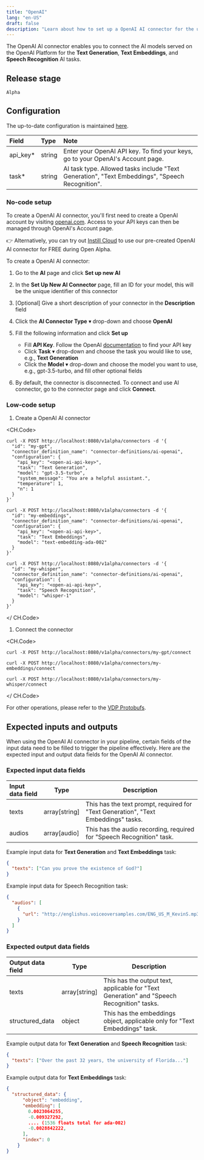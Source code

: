 ```yaml
---
title: "OpenAI"
lang: "en-US"
draft: false
description: "Learn about how to set up a OpenAI AI connector for the unstructured data pipeline tool VDP https://github.com/instill-ai/vdp"
---
```


The OpenAI AI connector enables you to connect the AI models served on the OpenAI Platform for the **Text Generation**, **Text Embeddings**, and **Speech Recognition** AI tasks.

## Release stage

`Alpha`

## Configuration

The up-to-date configuration is maintained [here](https://github.com/instill-ai/connector-ai/blob/main/pkg/openai/config/seed/definitions.json).

| Field     | Type   | Note                                                                                            |
| :-------- | :----- | :---------------------------------------------------------------------------------------------- |
| api_key\* | string | Enter your OpenAI API key. To find your keys, go to your OpenAI's Account page.                 |
| task\*    | string | AI task type. Allowed tasks include "Text Generation", "Text Embeddings", "Speech Recognition". |

### No-code setup

<InfoBlock type="info" title="Prerequisites">

To create a OpenAI AI connector, you'll first need to create a
OpenAI account by visiting [openai.com](https://openai.com).
Access to your API keys can then be managed through OpenAI's Account
page.

👉 Alternatively, you can try out [Instill Cloud](https://console.instill.tech)
to use our pre-created OpenAI AI connector for FREE during Open Alpha.

</InfoBlock>

To create a OpenAI AI connector:

1. Go to the **AI** page and click **Set up new AI**
2. In the **Set Up New AI Connector** page, fill an ID for your model, this will be the unique identifier of this connector
3. [Optional] Give a short description of your connector in the **Description** field
4. Click the **AI Connector Type** ▾ drop-down and choose **OpenAI**
5. Fill the following information and click **Set up**

   - Fill **API Key**. Follow the OpenAI [documentation](https://platform.openai.com/docs/api-reference/authentication) to find your API key
   - Click **Task** ▾ drop-down and choose the task you would like to use, e.g., **Text Generation**
   - Click the **Model** ▾ drop-down and choose the model you want to use, e.g., gpt-3.5-turbo, and fill other optional fields

6. By default, the connector is disconnected. To connect and use AI connector, go to the connector page and click **Connect**.

### Low-code setup

1. Create a OpenAI AI connector

<CH.Code>
```shellscript cURL(text-generation)
curl -X POST http://localhost:8080/v1alpha/connectors -d '{
  "id": "my-gpt",
  "connector_definition_name": "connector-definitions/ai-openai",
  "configuration": {
    "api_key": "<open-ai-api-key>",
    "task": "Text Generation",
    "model": "gpt-3.5-turbo",
    "system_message": "You are a helpful assistant.",
    "temperature": 1,
    "n": 1
  }
}'
```
```shellscript cURL(text-embeddings)
curl -X POST http://localhost:8080/v1alpha/connectors -d '{
  "id": "my-embeddings",
  "connector_definition_name": "connector-definitions/ai-openai",
  "configuration": {
    "api_key": "<open-ai-api-key>",
    "task": "Text Embeddings",
    "model": "text-embedding-ada-002"
  }
}'
```
```shellscript cURL(speech-recognition)
curl -X POST http://localhost:8080/v1alpha/connectors -d '{
  "id": "my-whisper",
  "connector_definition_name": "connector-definitions/ai-openai",
  "configuration": {
    "api_key": "<open-ai-api-key>",
    "task": "Speech Recognition",
    "model": "whisper-1"
  }
}'
```
</ CH.Code>

1. Connect the connector

<CH.Code>

```shellscript cURL(text-generation)
curl -X POST http://localhost:8080/v1alpha/connectors/my-gpt/connect
```

```shellscript cURL(text-embeddings)
curl -X POST http://localhost:8080/v1alpha/connectors/my-embeddings/connect
```

```shellscript cURL(speech-recognition)
curl -X POST http://localhost:8080/v1alpha/connectors/my-whisper/connect
```

</ CH.Code>

For other operations, please refer to the [VDP Protobufs](https://buf.build/instill-ai/protobufs).

## Expected inputs and outputs

When using the OpenAI AI connector in your pipeline, certain fields of the input data need to be filled to trigger the pipeline effectively.
Here are the expected input and output data fields for the OpenAI AI connector.

### Expected input data fields

| Input data field | Type          | Description                                                                        |
| :--------------- | ------------- | ---------------------------------------------------------------------------------- |
| texts            | array[string] | This has the text prompt, required for "Text Generation", "Text Embeddings" tasks. |
| audios           | array[audio]  | This has the audio recording, required for "Speech Recognition" task.              |

Example input data for **Text Generation** and **Text Embeddings** task:

```json
{
  "texts": ["Can you prove the existence of God?"]
}
```

Example input data for Speech Recognition task:

```json
{
  "audios": [
    {
      "url": "http://englishus.voiceoversamples.com/ENG_US_M_KevinS.mp3"
    }
  ]
}
```

### Expected output data fields

| Output data field | Type          | Description                                                                                |
| :---------------- | ------------- | ------------------------------------------------------------------------------------------ |
| texts             | array[string] | This has the output text, applicable for "Text Generation" and "Speech Recognition" tasks. |
| structured_data   | object        | This has the embeddings object, applicable only for "Text Embeddings" task.                |

Example output data for **Text Generation** and **Speech Recognition** task:

```json
{
  "texts": ["Over the past 32 years, the university of Florida..."]
}
```

Example output data for **Text Embeddings** task:

```json
{
  "structured_data": {
      "object": "embedding",
      "embedding": [
        0.0023064255,
        -0.009327292,
        .... (1536 floats total for ada-002)
        -0.0028842222,
      ],
      "index": 0
    }
}
```
